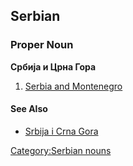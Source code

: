 ==Serbian==
===Proper Noun===
'''Србија и Црна Гора'''
#[[Serbia and Montenegro]]
====See Also====
*[[Srbija i Crna Gora]]
[[Category:Serbian nouns]]